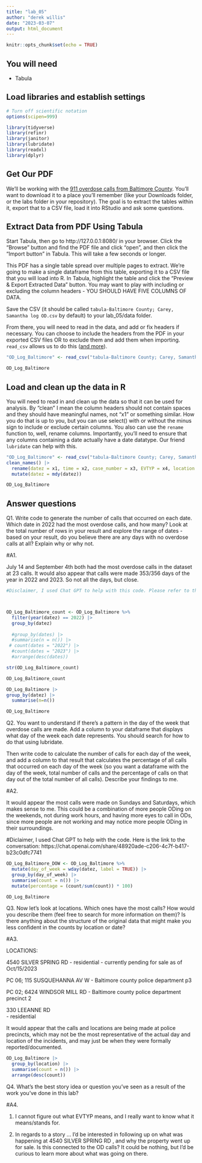 ```yaml
---
title: "lab_05"
author: "derek willis"
date: "2023-03-07"
output: html_document
---
```


```r
knitr::opts_chunk$set(echo = TRUE)
```

## You will need

- Tabula

## Load libraries and establish settings

```r
# Turn off scientific notation
options(scipen=999)

library(tidyverse)
library(refinr)
library(janitor)
library(lubridate)
library(readxl)
library(dplyr)

```

## Get Our PDF

We'll be working with the [911 overdose calls from Baltimore County](https://drive.google.com/file/d/1qkYuojGF_6WKFr5aNQxmewDzcKyOiJFr/view?usp=share_link). You'll want to download it to a place you'll remember (like your Downloads folder, or the labs folder in your repository). The goal is to extract the tables within it, export that to a CSV file, load it into RStudio and ask some questions.

## Extract Data from PDF Using Tabula

Start Tabula, then go to http://127.0.0.1:8080/ in your browser. Click the "Browse" button and find the PDF file and click "open", and then click the "Import button" in Tabula. This will take a few seconds or longer.

This PDF has a single table spread over multiple pages to extract. We're going to make a single dataframe from this table, exporting it to a CSV file that you will load into R. In Tabula, highlight the table and click the "Preview & Export Extracted Data" button. You may want to play with including or excluding the column headers - YOU SHOULD HAVE FIVE COLUMNS OF DATA.

Save the CSV (it should be called `tabula-Baltimore County; Carey, Samantha log OD.csv` by default) to your lab_05/data folder.

From there, you will need to read in the data, and add or fix headers if necessary. You can choose to include the headers from the PDF in your exported CSV files OR to exclude them and add them when importing. `read_csv` allows us to do this ([and more](https://readr.tidyverse.org/reference/read_delim.html)).


```r

"OD_Log_Baltimore" <- read_csv("tabula-Baltimore County; Carey, Samantha log OD.csv", col_names = FALSE)

OD_Log_Baltimore

```


## Load and clean up the data in R

You will need to read in and clean up the data so that it can be used for analysis. By "clean" I mean the column headers should not contain spaces and they should have meaningful names, not "x1" or something similar. How you do that is up to you, but you can use select() with or without the minus sign to include or exclude certain columns. You also can use the `rename` function to, well, rename columns. Importantly, you'll need to ensure that any columns containing a date actually have a date datatype. Our friend `lubridate` can help with this.

```r

"OD_Log_Baltimore" <- read_csv("tabula-Baltimore County; Carey, Samantha log OD.csv", col_names = FALSE) |> 
clean_names() |> 
  rename(datez = x1, time = x2, case_number = x3, EVTYP = x4, location = x5) |> 
  mutate(datez = mdy(datez))

OD_Log_Baltimore

```

## Answer questions

Q1. Write code to generate the number of calls that occurred on each date. Which date in 2022 had the most overdose calls, and how many? Look at the total number of rows in your result and explore the range of dates - based on your result, do you believe there are any days with no overdose calls at all? Explain why or why not.

#A1. 

July 14 and September 4th both had the most overdose calls in the dataset at 23 calls. It would also appear that calls were made 353/356 days of the year in 2022 and 2023. So not all the days, but close. 


```r
#Disclaimer, I used Chat GPT to help with this code. Please refer to this conversation: https://chat.openai.com/share/02928840-7d49-463a-b357-aac1fef92953. I am not quite sure why the original code I was using did not work... 



OD_Log_Baltimore_count <- OD_Log_Baltimore %>% 
  filter(year(datez) == 2022) |> 
  group_by(datez) 
  
  #group_by(dates) |> 
  #summarise(n = n()) |>
 # count(dates = "2022") |> 
  #count(dates = "2023") |> 
  #arrange(desc(dates))

str(OD_Log_Baltimore_count)

OD_Log_Baltimore_count


```



```r

OD_Log_Baltimore |> 
group_by(datez) |> 
  summarise(n=n())

OD_Log_Baltimore

```

Q2. You want to understand if there's a pattern in the day of the week that overdose calls are made. Add a column to your dataframe that displays what day of the week each date represents. You should search for how to do that using lubridate.

Then write code to calculate the number of calls for each day of the week, and add a column to that result that calculates the percentage of all calls that occurred on each day of the week (so you want a dataframe with the day of the week, total number of calls and the percentage of calls on that day out of the total number of all calls). Describe your findings to me.

#A2. 

It would appear the most calls were made on Sundays and Saturdays, which makes sense to me. This could be a combination of more people ODing on the weekends, not during work hours, and having more eyes to call in ODs, since more people are not working and may notice more people ODing in their surroundings. 


#Diclaimer, I used Chat GPT to help with the code. Here is the link to the conversation: https://chat.openai.com/share/48920ade-c206-4c7f-b417-b23c0dfc7741


```r

OD_Log_Baltimore_DOW <- OD_Log_Baltimore %>%
  mutate(day_of_week = wday(datez, label = TRUE)) |> 
  group_by(day_of_week) |> 
  summarise(count = n()) |> 
  mutate(percentage = (count/sum(count)) * 100)

OD_Log_Baltimore 

```

Q3. Now let's look at locations. Which ones have the most calls? How would you describe them (feel free to search for more information on them)? Is there anything about the structure of the original data that might make you less confident in the counts by location or date?

#A3. 

LOCATIONS: 

4540 SILVER SPRING RD
- residential 
- currently pending for sale as of Oct/15/2023

PC 06; 115 SUSQUEHANNA AV W	
- Baltimore county police department p3

PC 02; 6424 WINDSOR MILL RD
- Baltimore county police department precinct 2

330 LEEANNE RD	
- residential 


It would appear that the calls and locations are being made at police precincts, which may not be the most representative of the actual day and location of the incidents, and may just be when they were formally reported/documented. 


```r

OD_Log_Baltimore |> 
  group_by(location) |> 
  summarise(count = n()) |> 
  arrange(desc(count))

```

Q4. What's the best story idea or question you've seen as a result of the work you've done in this lab?

#A4. 

1) I cannot figure out what EVTYP means, and I really want to know what it means/stands for. 

2) In regards to a story ... I'd be interested in following up on what was happening at 4540 SILVER SPRING RD	, and why the property went up for sale. Is this connected to the OD calls? It could be nothing, but I'd be curious to learn more about what was going on there.  




